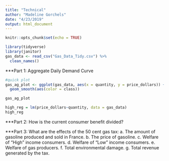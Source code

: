 ```yaml
---
title: "Technical"
author: "Madeline Gorchels"
date: "4/23/2019"
output: html_document
---
```


```r
knitr::opts_chunk$set(echo = TRUE)
```

```r
library(tidyverse)
library(janitor)
gas_data <- read_csv("Gas_Data_Tidy.csv") %>% 
  clean_names()

```

***Part 1: Aggregate Daily Demand Curve

```r
#quick plot
gas_ag_plot <- ggplot(gas_data, aes(x = quantity, y = price_dollars)) +
  geom_smooth(aes(color = class))

gas_ag_plot

high_reg = lm(price_dollars~quantity, data = gas_data)
high_reg

```

***Part 2: How is the current consumer benefit divided?

***Part 3: What are the effects of the 50 cent gas tax:
a. The amount of gasoline produced and sold in France.
b. The price of gasoline.
c. Welfare of “High” income consumers.
d. Welfare of “Low” income consumers.
e. Welfare of gas producers.
f. Total environmental damage.
g. Total revenue generated by the tax.